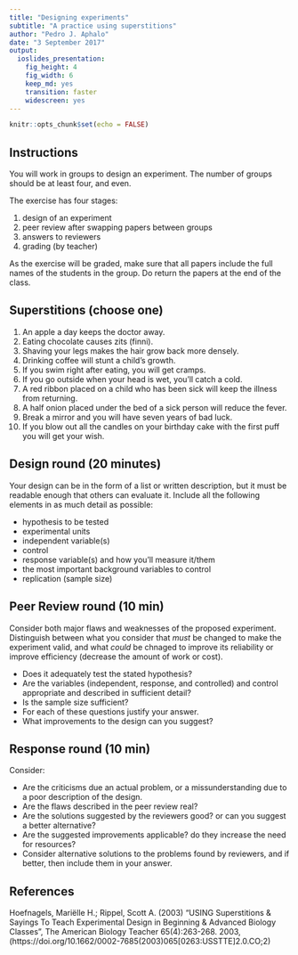 ```yaml
---
title: "Designing experiments"
subtitle: "A practice using superstitions"
author: "Pedro J. Aphalo"
date: "3 September 2017"
output: 
  ioslides_presentation: 
    fig_height: 4
    fig_width: 6
    keep_md: yes
    transition: faster
    widescreen: yes
---
```


```r
knitr::opts_chunk$set(echo = FALSE)
```

## Instructions

You will work in groups to design an experiment. The number of groups should be at least four, and even.

The exercise has four stages:

1. design of an experiment
1. peer review after swapping papers between groups
1. answers to reviewers
1. grading (by teacher)

As the exercise will be graded, make sure that all papers include the full names of the students in the group. Do return the papers at the end of the class.

## Superstitions (choose one)

1. An apple a day keeps the doctor away.
1. Eating chocolate causes zits (finni).
1. Shaving your legs makes the hair grow back more densely.
1. Drinking coffee will stunt a child’s growth.
1. If you swim right after eating, you will get cramps.
1. If you go outside when your head is wet, you’ll catch a cold.
1. A red ribbon placed on a child who has been sick will keep the illness from returning.
1. A half onion placed under the bed of a sick person will reduce the fever.
1. Break a mirror and you will have seven years of bad luck.
1. If you blow out all the candles on your birthday cake with the first puff you will get your wish.
 
## Design round (20 minutes)

Your design can be in the form of a list or written description, but it must be readable enough that others can evaluate it. Include all the following elements in as much detail as possible:

- hypothesis to be tested
- experimental units
- independent variable(s)
- control
- response variable(s) and how you’ll measure it/them
- the most important background variables to control
- replication (sample size)

## Peer Review round (10 min)

Consider both major flaws and weaknesses of the proposed experiment. Distinguish between what you consider that _must_ be changed to make the experiment valid, and what _could_ be chnaged to improve its reliability or improve efficiency (decrease the amount of work or cost).

- Does it adequately test the stated hypothesis? 
- Are the variables (independent, response, and controlled) and control appropriate and described in sufficient detail? 
- Is the sample size sufficient? 
- For each of these questions justify your answer.
- What improvements to the design can you suggest?

## Response round (10 min)

Consider:

- Are the criticisms due an actual problem, or a missunderstanding due to a poor description of the design.
- Are the flaws described in the peer review real?
- Are the solutions suggested by the reviewers good? or can you suggest a better alternative?
- Are the suggested improvements applicable? do they increase the need for resources?
- Consider alternative solutions to the problems found by reviewers, and if better, then include them in your answer.

## References

Hoefnagels, Mariëlle H.; Rippel, Scott A. (2003) "USING Superstitions & Sayings To Teach Experimental Design in Beginning & Advanced Biology Classes", The American Biology Teacher 65(4):263-268. 2003, (https://doi.org/10.1662/0002-7685(2003)065[0263:USSTTE]2.0.CO;2)

